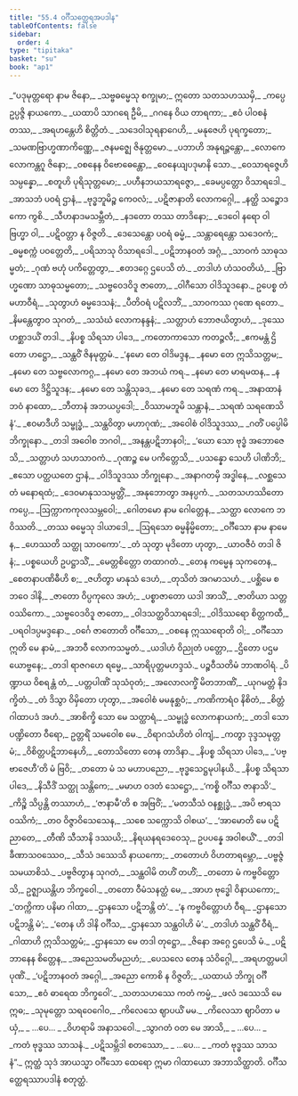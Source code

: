 ```yaml
---
title: "55.4 ဝင်္ဂီသတ္ထေရအပဒါန"
tableOfContents: false
sidebar:
  order: 4
type: "tipitaka"
basket: "su"
book: "ap1"
---
```



<DynamicBreadcrumb />

<Division number="96" book="ap1" e="ch" v="20" p="436">

<Paragraph number="7435" type="verses" book="ap1">
_“ပဒုမုတ္တရော နာမ ဇိနော,_  
_သဗ္ဗဓမ္မေသု စက္ခုမာ;_  
ဣတော သတသဟဿမှိ,_  
_ကပ္ပေ ဥပ္ပဇ္ဇိ နာယကော._  

</Paragraph>

</Division>
<Division number="97" book="ap1" e="ch" v="20" p="437">

<Paragraph number="7436" type="verses" book="ap1">
_ယထာပိ သာဂရေ ဦမိ,_  
_ဂဂနေ ဝိယ တာရကာ;_  
_ဧဝံ ပါဝစနံ တဿ,_  
_အရဟန္တေဟိ စိတ္တိတံ._  

</Paragraph>

</Division>
<Division number="98" book="ap1" e="ch" v="20" p="437">

<Paragraph number="7437" type="verses" book="ap1">
_သဒေဝါသုရနာဂေဟိ,_  
_မနုဇေဟိ ပုရက္ခတော;_  
_သမဏဗြာဟ္မဏာကိဏ္ဏေ,_  
_ဇနမဇ္ဈေ ဇိနုတ္တမော._  

</Paragraph>

</Division>
<Division number="99" book="ap1" e="ch" v="20" p="437">

<Paragraph number="7438" type="verses" book="ap1">
_ပဘာဟိ အနုရဉ္ဇန္တော,_  
_လောကေ လောကန္တဂူ ဇိနော;_  
_ဝစနေန ဝိဗောဓေန္တော,_  
_ဝေနေယျပဒုမာနိ သော._  

</Paragraph>

</Division>
<Division number="100" book="ap1" e="ch" v="20" p="437">

<Paragraph number="7439" type="verses" book="ap1">
_ဝေသာရဇ္ဇေဟိ သမ္ပန္နော,_  
_စတူဟိ ပုရိသုတ္တမော;_  
_ပဟီနဘယသာရဇ္ဇော,_  
_ခေမပ္ပတ္တော ဝိသာရဒေါ._  

</Paragraph>

</Division>
<Division number="101" book="ap1" e="ch" v="20" p="437">

<Paragraph number="7440" type="verses" book="ap1">
_အာသဘံ ပဝရံ ဌာနံ,_  
_ဗုဒ္ဓဘူမိဉ္စ ကေဝလံ;_  
_ပဋိဇာနာတိ လောကဂ္ဂေါ,_  
_နတ္ထိ သဉ္စောဒကော ကွစိ._  

</Paragraph>

</Division>
<Division number="102" book="ap1" e="ch" v="20" p="437">

<Paragraph number="7441" type="verses" book="ap1">
_သီဟနာဒမသမ္ဘီတံ,_  
_နဒတော တဿ တာဒိနော;_  
_ဒေဝေါ နရော ဝါ ဗြဟ္မာ ဝါ,_  
_ပဋိဝတ္တာ န ဝိဇ္ဇတိ._  

</Paragraph>

</Division>
<Division number="103" book="ap1" e="ch" v="20" p="437">

<Paragraph number="7442" type="verses" book="ap1">
_ဒေသေန္တော ပဝရံ ဓမ္မံ,_  
_သန္တာရေန္တော သဒေဝကံ;_  
_ဓမ္မစက္ကံ ပဝတ္တေတိ,_  
_ပရိသာသု ဝိသာရဒေါ._  

</Paragraph>

</Division>
<Division number="104" book="ap1" e="ch" v="20" p="437">

<Paragraph number="7443" type="verses" book="ap1">
_ပဋိဘာနဝတံ အဂ္ဂံ,_  
_သာဝကံ သာဓုသမ္မတံ;_  
_ဂုဏံ ဗဟုံ ပကိတ္တေတွာ,_  
_ဧတဒဂ္ဂေ ဌပေသိ တံ._  

</Paragraph>

</Division>
<Division number="105" book="ap1" e="ch" v="20" p="437">

<Paragraph number="7444" type="verses" book="ap1">
_တဒါဟံ ဟံသဝတိယံ,_  
_ဗြာဟ္မဏော သာဓုသမ္မတော;_  
_သဗ္ဗဝေဒဝိဒူ ဇာတော,_  
_ဝါဂီသော ဝါဒိသူဒနော._  

</Paragraph>

</Division>
<Division number="106" book="ap1" e="ch" v="20" p="437">

<Paragraph number="7445" type="verses" book="ap1">
ဥပေစ္စ တံ မဟာဝီရံ,_  
_သုတွာဟံ ဓမ္မဒေသနံ;_  
_ပီတိဝရံ ပဋိလဘိံ,_  
_သာဝကဿ ဂုဏေ ရတော._  

</Paragraph>

</Division>
<Division number="107" book="ap1" e="ch" v="20" p="438">

<Paragraph number="7446" type="verses" book="ap1">
_နိမန္တေတွာဝ သုဂတံ,_  
_သသံဃံ လောကနန္ဒနံ;_  
_သတ္တာဟံ ဘောဇယိတွာဟံ,_  
_ဒုဿေဟစ္ဆာဒယိံ တဒါ._  

</Paragraph>

</Division>
<Division number="108" book="ap1" e="ch" v="20" p="438">

<Paragraph number="7447" type="verses" book="ap1">
_နိပစ္စ သိရသာ ပါဒေ,_  
_ကတောကာသော ကတဉ္ဇလီ;_  
_ဧကမန္တံ ဌိတော ဟဋ္ဌော,_  
_သန္ထဝိံ ဇိနမုတ္တမံ._  

</Paragraph>

</Division>
<Division number="109" book="ap1" e="ch" v="20" p="438">

<Paragraph number="7448" type="verses" book="ap1">
_‘နမော တေ ဝါဒိမဒ္ဒန,_  
_နမော တေ ဣသိသတ္တမ;_  
_နမော တေ သဗ္ဗလောကဂ္ဂ,_  
_နမော တေ အဘယံ ကရ._  

</Paragraph>

</Division>
<Division number="110" book="ap1" e="ch" v="20" p="438">

<Paragraph number="7449" type="verses" book="ap1">
_နမော တေ မာရမထန,_  
_နမော တေ ဒိဋ္ဌိသူဒန;_  
_နမော တေ သန္တိသုခဒ,_  
_နမော တေ သရဏံ ကရ._  

</Paragraph>

</Division>
<Division number="111" book="ap1" e="ch" v="20" p="438">

<Paragraph number="7450" type="verses" book="ap1">
_အနာထာနံ ဘဝံ နာထော,_  
_ဘီတာနံ အဘယပ္ပဒေါ;_  
_ဝိဿာမဘူမိ သန္တာနံ,_  
_သရဏံ သရဏေသိနံ’._  

</Paragraph>

</Division>
<Division number="112" book="ap1" e="ch" v="20" p="438">

<Paragraph number="7451" type="verses" book="ap1">
_ဧဝမာဒီဟိ သမ္ဗုဒ္ဓံ,_  
_သန္ထဝိတွာ မဟာဂုဏံ;_  
_အဝေါစံ ဝါဒိသူဒဿ,_  
_ဂတိံ ပပ္ပေါမိ ဘိက္ခုနော._  

</Paragraph>

</Division>
<Division number="113" book="ap1" e="ch" v="20" p="438">

<Paragraph number="7452" type="verses" book="ap1">
_တဒါ အဝေါစ ဘဂဝါ,_  
_အနန္တပဋိဘာနဝါ;_  
_‘ယော သော ဗုဒ္ဓံ အဘောဇေသိ,_  
_သတ္တာဟံ သဟသာဝကံ._  

</Paragraph>

</Division>
<Division number="114" book="ap1" e="ch" v="20" p="438">

<Paragraph number="7453" type="verses" book="ap1">
_ဂုဏဉ္စ မေ ပကိတ္တေသိ,_  
_ပသန္နော သေဟိ ပါဏိဘိ;_  
_ဧသော ပတ္ထယတေ ဌာနံ,_  
_ဝါဒိသူဒဿ ဘိက္ခုနော._  

</Paragraph>

</Division>
<Division number="115" book="ap1" e="ch" v="20" p="438">

<Paragraph number="7454" type="verses" book="ap1">
_အနာဂတမှိ အဒ္ဓါနေ,_  
_လစ္ဆသေ တံ မနောရထံ;_  
_ဒေဝမာနုသသမ္ပတ္တိံ,_  
_အနုဘောတွာ အနပ္ပကံ._  

</Paragraph>

</Division>
<Division number="116" book="ap1" e="ch" v="20" p="438">

<Paragraph number="7455" type="verses" book="ap1">
_သတသဟဿိတော ကပ္ပေ,_  
_ဩက္ကာကကုလသမ္ဘဝေါ;_  
_ဂေါတမော နာမ ဂေါတ္တေန,_  
_သတ္ထာ လောကေ ဘဝိဿတိ._  

</Paragraph>

</Division>
<Division number="117" book="ap1" e="ch" v="20" p="438">

<Paragraph number="7456" type="verses" book="ap1">
_တဿ ဓမ္မေသု ဒါယာဒေါ,_  
_ဩရသော ဓမ္မနိမ္မိတော;_  
_ဝင်္ဂီသော နာမ နာမေန,_  
_ဟေဿတိ သတ္ထု သာဝကော’._  

</Paragraph>

</Division>
<Division number="118" book="ap1" e="ch" v="20" p="438">

<Paragraph number="7457" type="verses" book="ap1">
_တံ သုတွာ မုဒိတော ဟုတွာ,_  
_ယာဝဇီဝံ တဒါ ဇိနံ;_  
_ပစ္စယေဟိ ဥပဋ္ဌာသိံ,_  
_မေတ္တစိတ္တော တထာဂတံ._  

</Paragraph>

</Division>
<Division number="119" book="ap1" e="ch" v="20" p="439">

<Paragraph number="7458" type="verses" book="ap1">
_တေန ကမ္မေန သုကတေန,_  
_စေတနာပဏိဓီဟိ စ;_  
_ဇဟိတွာ မာနုသံ ဒေဟံ,_  
_တုသိတံ အဂမာသဟံ._  

</Paragraph>

</Division>
<Division number="120" book="ap1" e="ch" v="20" p="439">

<Paragraph number="7459" type="verses" book="ap1">
_ပစ္ဆိမေ စ ဘဝေ ဒါနိ,_  
_ဇာတော ဝိပ္ပကုလေ အဟံ;_  
_ပစ္စာဇာတော ယဒါ အာသိံ,_  
_ဇာတိယာ သတ္တဝဿိကော._  

</Paragraph>

</Division>
<Division number="121" book="ap1" e="ch" v="20" p="439">

<Paragraph number="7460" type="verses" book="ap1">
_သဗ္ဗဝေဒဝိဒူ ဇာတော,_  
_ဝါဒသတ္ထဝိသာရဒေါ;_  
_ဝါဒိဿရော စိတ္တကထီ,_  
_ပရဝါဒပ္ပမဒ္ဒနော._  

</Paragraph>

</Division>
<Division number="122" book="ap1" e="ch" v="20" p="439">

<Paragraph number="7461" type="verses" book="ap1">
_ဝင်္ဂေ ဇာတောတိ ဝင်္ဂီသော,_  
_ဝစနေ ဣဿရောတိ ဝါ;_  
_ဝင်္ဂီသော ဣတိ မေ နာမံ,_  
_အဘဝီ လောကသမ္မတံ._  

</Paragraph>

</Division>
<Division number="123" book="ap1" e="ch" v="20" p="439">

<Paragraph number="7462" type="verses" book="ap1">
_ယဒါဟံ ဝိညုတံ ပတ္တော,_  
_ဌိတော ပဌမယောဗ္ဗနေ;_  
_တဒါ ရာဇဂဟေ ရမ္မေ,_  
_သာရိပုတ္တမဟဒ္ဒသံ._  


</Paragraph>
</Division>

<Paragraph number="7463" type="center" book="ap1">
ပဉ္စဝီသတိမံ ဘာဏဝါရံ.


</Paragraph>

<Division number="124" book="ap1" e="ch" v="20" p="439">

<Paragraph number="7464" type="verses" book="ap1">
_ပိဏ္ဍာယ ဝိစရန္တံ တံ,_  
_ပတ္တပါဏိံ သုသံဝုတံ;_  
_အလောလက္ခိံ မိတဘာဏိံ,_  
_ယုဂမတ္တံ နိဒက္ခိတံ._  

</Paragraph>

</Division>
<Division number="125" book="ap1" e="ch" v="20" p="439">

<Paragraph number="7465" type="verses" book="ap1">
_တံ ဒိသွာ ဝိမှိတော ဟုတွာ,_  
_အဝေါစံ မမနုစ္ဆဝံ;_  
_ကဏိကာရံဝ နိစိတံ,_  
_စိတ္တံ ဂါထာပဒံ အဟံ._  

</Paragraph>

</Division>
<Division number="126" book="ap1" e="ch" v="20" p="439">

<Paragraph number="7466" type="verses" book="ap1">
_အာစိက္ခိ သော မေ သတ္ထာရံ,_  
_သမ္ဗုဒ္ဓံ လောကနာယကံ;_  
_တဒါ သော ပဏ္ဍိတော ဝီရော,_  
ဥတ္တရိံ သမဝေါစ မေ._  

</Paragraph>

</Division>
<Division number="127" book="ap1" e="ch" v="20" p="439">

<Paragraph number="7467" type="verses" book="ap1">
_ဝိရာဂသံဟိတံ ဝါကျံ,_  
_ကတွာ ဒုဒ္ဒသမုတ္တမံ;_  
_ဝိစိတ္တပဋိဘာနေဟိ,_  
_တောသိတော တေန တာဒိနာ._  

</Paragraph>

</Division>
<Division number="128" book="ap1" e="ch" v="20" p="439">

<Paragraph number="7468" type="verses" book="ap1">
_နိပစ္စ သိရသာ ပါဒေ,_  
_‘ပဗ္ဗာဇေဟီ’တိ မံ ဗြဝိ;_  
_တတော မံ သ မဟာပညော,_  
_ဗုဒ္ဓသေဋ္ဌမုပါနယိ._  

</Paragraph>

</Division>
<Division number="129" book="ap1" e="ch" v="20" p="439">

<Paragraph number="7469" type="verses" book="ap1">
_နိပစ္စ သိရသာ ပါဒေ,_  
_နိသီဒိံ သတ္ထု သန္တိကေ;_  
_မမာဟ ဝဒတံ သေဋ္ဌော,_  
_‘ကစ္စိ ဝင်္ဂီသ ဇာနာသိ’._  

</Paragraph>

</Division>
<Division number="130" book="ap1" e="ch" v="20" p="439">

<Paragraph number="7470" type="verses" book="ap1">
_ကိဉ္စိ သိပ္ပန္တိ တဿာဟံ,_  
_‘ဇာနာမီ’တိ စ အဗြဝိံ;_  
_‘မတသီသံ ဝနစ္ဆုဒ္ဓံ,_  
_အပိ ဗာရသဝဿိကံ;_  
_တဝ ဝိဇ္ဇာဝိသေသေန,_  
_သစေ သက္ကောသိ ဝါစယ’._  

</Paragraph>

</Division>
<Division number="131" book="ap1" e="ch" v="20" p="440">

<Paragraph number="7471" type="verses" book="ap1">
_‘အာမောတိ မေ ပဋိညာတေ,_  
_တီဏိ သီသာနိ ဒဿယိ;_  
_နိရယနရဒေဝေသု,_  
ဥပပန္နေ အဝါစယိံ’._  

</Paragraph>

</Division>
<Division number="132" book="ap1" e="ch" v="20" p="440">

<Paragraph number="7472" type="verses" book="ap1">
_တဒါ ခီဏာသဝဿေဝ,_  
_သီသံ ဒဿေသိ နာယကော;_  
_တတောဟံ ဝိဟတာရမ္ဘော,_  
_ပဗ္ဗဇ္ဇံ သမယာစိသံ._  

</Paragraph>

</Division>
<Division number="133" book="ap1" e="ch" v="20" p="440">

<Paragraph number="7473" type="verses" book="ap1">
_ပဗ္ဗဇိတွာန သုဂတံ,_  
_သန္ထဝါမိ တဟိံ တဟိံ;_  
_တတော မံ ကဗ္ဗဝိတ္တောသိ,_  
ဥဇ္ဈာယန္တိဟ ဘိက္ခဝေါ._  

</Paragraph>

</Division>
<Division number="134" book="ap1" e="ch" v="20" p="440">

<Paragraph number="7474" type="verses" book="ap1">
_တတော ဝီမံသနတ္ထံ မေ,_  
_အာဟ ဗုဒ္ဓေါ ဝိနာယကော;_  
_‘တက္ကိကာ ပနိမာ ဂါထာ,_  
_ဌာနသော ပဋိဘန္တိ တံ’._  

</Paragraph>

</Division>
<Division number="135" book="ap1" e="ch" v="20" p="440">

<Paragraph number="7475" type="verses" book="ap1">
_‘န ကဗ္ဗဝိတ္တောဟံ ဝီရ,_  
_ဌာနသော ပဋိဘန္တိ မံ’;_  
_‘တေန ဟိ ဒါနိ ဝင်္ဂီသ,_  
_ဌာနသော သန္ထဝါဟိ မံ’._  

</Paragraph>

</Division>
<Division number="136" book="ap1" e="ch" v="20" p="440">

<Paragraph number="7476" type="verses" book="ap1">
_တဒါဟံ သန္ထဝိံ ဝီရံ,_  
_ဂါထာဟိ ဣသိသတ္တမံ;_  
_ဌာနသော မေ တဒါ တုဋ္ဌော,_  
_ဇိနော အဂ္ဂေ ဌပေသိ မံ._  

</Paragraph>

</Division>
<Division number="137" book="ap1" e="ch" v="20" p="440">

<Paragraph number="7477" type="verses" book="ap1">
_ပဋိဘာနေန စိတ္တေန,_  
_အညေသမတိမညဟံ;_  
_ပေသလေ တေန သံဝိဂ္ဂေါ,_  
_အရဟတ္တမပါပုဏိံ._  

</Paragraph>

</Division>
<Division number="138" book="ap1" e="ch" v="20" p="440">

<Paragraph number="7478" type="verses" book="ap1">
_‘ပဋိဘာနဝတံ အဂ္ဂေါ,_  
_အညော ကောစိ န ဝိဇ္ဇတိ;_  
_ယထာယံ ဘိက္ခု ဝင်္ဂီသော,_  
_ဧဝံ ဓာရေထ ဘိက္ခဝေါ’._  

</Paragraph>

</Division>
<Division number="139" book="ap1" e="ch" v="20" p="440">

<Paragraph number="7479" type="verses" book="ap1">
_သတသဟဿေ ကတံ ကမ္မံ,_  
_ဖလံ ဒဿေသိ မေ ဣဓ;_  
_သုမုတ္တော သရဝေဂေါဝ,_  
_ကိလေသေ ဈာပယိံ မမ._  

</Paragraph>

</Division>
<Division number="140" book="ap1" e="ch" v="20" p="440">

<Paragraph number="7480" type="verses" book="ap1">
_ကိလေသာ ဈာပိတာ မယှံ,_  
_ …ပေ… _  
_ဝိဟရာမိ အနာသဝေါ._  

</Paragraph>

</Division>
<Division number="141" book="ap1" e="ch" v="20" p="440">

<Paragraph number="7481" type="verses" book="ap1">
_သွာဂတံ ဝတ မေ အာသိ,_  
_ …ပေ… _  
_ကတံ ဗုဒ္ဓဿ သာသနံ._  

</Paragraph>

</Division>
<Division number="142" book="ap1" e="ch" v="20" p="440">

<Paragraph number="7482" type="verses" book="ap1">
_ပဋိသမ္ဘိဒါ စတဿော,_  
_ …ပေ… _  
_ကတံ ဗုဒ္ဓဿ သာသနံ”._  

</Paragraph>

<Paragraph number="7483" book="ap1">
ဣတ္ထံ သုဒံ အာယသ္မာ ဝင်္ဂီသော ထေရော ဣမာ ဂါထာယော အဘာသိတ္ထာတိ.

</Paragraph>
</Division>

<Paragraph number="7484" type="center" book="ap1">
ဝင်္ဂီသတ္ထေရဿာပဒါနံ စတုတ္ထံ.
</Paragraph>